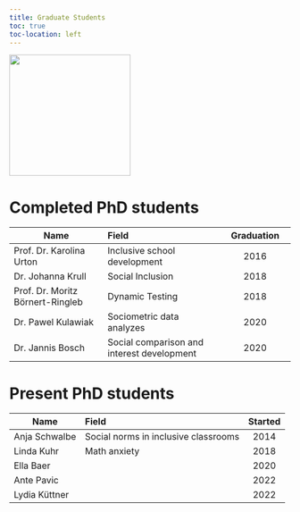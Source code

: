 ```yaml
---
title: Graduate Students
toc: true
toc-location: left
---
```


![](images/phdhat.png){fig-align="center" width="217"}

# Completed PhD students

| Name                             | Field                                      | Graduation |
|------------------------|:-----------------------------|:----------------:|
| Prof. Dr. Karolina Urton         | Inclusive school development               |    2016    |
| Dr. Johanna Krull                | Social Inclusion                           |    2018    |
| Prof. Dr. Moritz Börnert-Ringleb | Dynamic Testing                            |    2018    |
| Dr. Pawel Kulawiak               | Sociometric data analyzes                  |    2020    |
| Dr. Jannis Bosch                 | Social comparison and interest development |    2020    |

# Present PhD students

| Name          | Field                                | Started |
|---------------|:-------------------------------------|:-------:|
| Anja Schwalbe | Social norms in inclusive classrooms |  2014   |
| Linda Kuhr    | Math anxiety                         |  2018   |
| Ella Baer     |                                      |  2020   |
| Ante Pavic    |                                      |  2022   |
| Lydia Küttner |                                      |  2022   |
